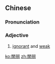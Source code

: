 {{also|暗弱}}
==Chinese==
{{zh-forms|s=暗弱}}

===Pronunciation===
{{zh-pron
|m=ànruò
|cat=a
}}

===Adjective===
{{zh-adj}}

# {{lb|zh|archaic}} [[ignorant]] and [[weak]]

[[ko:闇弱]]
[[zh:闇弱]]